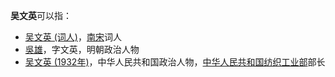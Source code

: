 '''吴文英'''可以指：
* [[吴文英_(词人)|吴文英 (词人)]]，[[南宋|南宋]]词人
* [[吳雄|吳雄]]，字文英，明朝政治人物
* [[吴文英_(1932年)|吴文英 (1932年)]]，中华人民共和国政治人物，[[中华人民共和国纺织工业部|中华人民共和国纺织工业部]]部长
{{disambig|cat=三字吴姓人名消歧义|wen}}